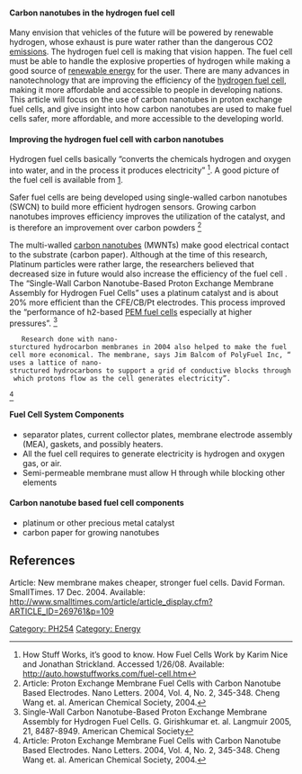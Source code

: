 ====Carbon nanotubes in the hydrogen fuel cell====

Many envision that vehicles of the future will be powered by renewable hydrogen, whose exhaust is pure water rather than the dangerous CO2 [[emissions]]. The hydrogen fuel cell is making that vision happen. The fuel cell must be able to handle the explosive properties of hydrogen while making a good source of [[renewable energy]] for the user. There are many advances in nanotechnology that are improving the efficiency of the [[hydrogen fuel cell]], making it more affordable and accessible to people in developing nations. This article will focus on the use of carbon nanotubes in proton exchange fuel cells, and give insight into how carbon nanotubes are used to make fuel cells safer, more affordable, and more accessible to the developing world.

====Improving the hydrogen fuel cell with carbon nanotubes====

Hydrogen fuel cells basically “converts the chemicals hydrogen and oxygen into water, and in the process it produces electricity” 
<ref>How Stuff Works, it’s good to know. How Fuel Cells Work by Karim Nice and Jonathan Strickland. Accessed 1/26/08. Available: http://auto.howstuffworks.com/fuel-cell.htm
</ref>. 
A good picture of the fuel cell is available from [http://www.pbs.org/wgbh/nova/sciencenow/3210/01-fcw.html]. 

Safer fuel cells are being developed using single-walled carbon nanotubes (SWCN) to build more efficient hydrogen sensors. Growing carbon nanotubes improves efficiency improves the utilization of the catalyst, and is therefore an improvement over carbon powders <ref> Article: Proton Exchange Membrane Fuel Cells with Carbon Nanotube Based Electrodes. Nano Letters. 2004, Vol. 4, No. 2, 345-348. Cheng Wang et. al. American Chemical Society, 2004.
</ref>

The multi-walled [[carbon nanotubes]] (MWNTs) make good electrical contact to the substrate (carbon paper). Although at the time of this research, Platinum particles were rather large, the researchers believed that decreased size in future would also increase the efficiency of the fuel cell . The “Single-Wall Carbon Nanotube-Based Proton Exchange Membrane Assembly for Hydrogen Fuel
Cells”  uses a platinum catalyst and is about 20% more efficient than the CFE/CB/Pt electrodes. This process improved the “performance of h2-based [[PEM fuel cells]] especially at higher pressures”.
<ref> Single-Wall Carbon Nanotube-Based Proton Exchange Membrane Assembly for Hydrogen Fuel Cells. G. Girishkumar et. al. Langmuir 2005, 21, 8487-8949. American Chemical Society
</ref> 
	Research done with nano-sturctured hydrocarbon membranes in 2004 also helped to make the fuel cell more economical. The membrane, says Jim Balcom of PolyFuel Inc, “uses a lattice of nano-structured hydrocarbons to support a grid of conductive blocks through which protons flow as the cell generates electricity”. 
<ref>
Article: Proton Exchange Membrane Fuel Cells with Carbon Nanotube Based Electrodes. Nano Letters. 2004, Vol. 4, No. 2, 345-348. Cheng Wang et. al. American Chemical Society, 2004.
</ref>

====Fuel Cell System Components====
*separator plates, current collector plates, membrane electrode assembly (MEA), gaskets, and possibly heaters. 
*All the fuel cell requires to generate electricity is hydrogen and oxygen gas, or air.
*Semi-permeable membrane must allow H through while blocking other elements


====Carbon nanotube based fuel cell components====
*platinum or other precious metal catalyst
*carbon paper for growing nanotubes


==References==
<references/>

Article: New membrane makes cheaper, stronger fuel cells. David Forman. SmallTimes. 17 Dec. 2004. Available: http://www.smalltimes.com/article/article_display.cfm?ARTICLE_ID=269761&p=109



[[Category: PH254]]
[[Category: Energy]]